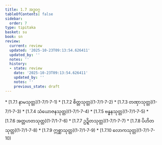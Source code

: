 ```yaml
---
title: 1.7 အဒ္ဓဝဂ္ဂ
tableOfContents: false
sidebar:
  order: 7
type: tipitaka
basket: su
book: sn
review:
  current: review
  updated: '2025-10-23T09:13:54.626411'
  updated_by: ''
  notes: ''
  history:
  - state: review
    date: '2025-10-23T09:13:54.626411'
    updated_by: ''
    notes: ''
    previous_state: draft
---
```



<ReviewStatus review={frontmatter.review} showDetails={true} />

<HypothesisAnnotation frontmatter={frontmatter} />

<DynamicBreadcrumb />



<TableOfContents book="sn" section="1.7">
* [1.7.1 နာမသုတ္တ](1-7/1-7-1)
* [1.7.2 စိတ္တသုတ္တ](1-7/1-7-2)
* [1.7.3 တဏှာသုတ္တ](1-7/1-7-3)
* [1.7.4 သံယောဇနသုတ္တ](1-7/1-7-4)
* [1.7.5 ဗန္ဓနသုတ္တ](1-7/1-7-5)
* [1.7.6 အတ္တဟတသုတ္တ](1-7/1-7-6)
* [1.7.7 ဥဍ္ဍိတသုတ္တ](1-7/1-7-7)
* [1.7.8 ပိဟိတသုတ္တ](1-7/1-7-8)
* [1.7.9 ဣစ္ဆာသုတ္တ](1-7/1-7-9)
* [1.7.10 လောကသုတ္တ](1-7/1-7-10)
</TableOfContents>